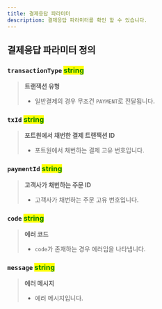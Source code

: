 ```yaml
---
title: 결제응답 파라미터
description: 결제응답 파라미터를 확인 할 수 있습니다.
---
```




## 결제응답 파라미터 정의

### **`transactionType`** <mark style="color:green;">**string**</mark>

> **트랜잭션 유형**
>
> * 일반결제의 경우 무조건 `PAYMENT`로 전달됩니다.

### **`txId`** <mark style="color:green;">**string**</mark>

> **포트원에서 채번한 결제 트랜잭션 ID**
>
> * 포트원에서 채번하는 결제 고유 번호입니다.

### **`paymentId`** <mark style="color:green;">**string**</mark>

> **고객사가 채번하는 주문 ID**
>
> * 고객사가 채번하는 주문 고유 번호입니다.

### **`code`** <mark style="color:green;">**string**</mark>

> **에러 코드**
>
> * `code`가 존재하는 경우 에러임을 나타냅니다.

### **`message`** <mark style="color:green;">**string**</mark>

> **에러 메시지**
>
> * 에러 메시지입니다.

